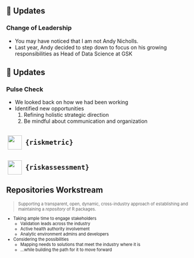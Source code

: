 ## 📣 Updates {transition="slide-in none"}

### Change of Leadership

- You may have noticed that I am not Andy Nicholls. 
- Last year, Andy decided to step down to focus on his growing responsibilities
  as Head of Data Science at GSK

## 📣 Updates

### Pulse Check

- We looked back on how we had been working
- Identified new opportunities
  1. Refining holistic strategic direction
  1. Be mindful about communication and organization

## ![](assets/riskmetric.png){height="1.8em" width="1.8em" style="margin: 0 0.2em; object-fit: contain;vertical-align: middle;"} `{riskmetric}`



## ![](assets/riskassessment.png){height="1.8em" width="1.8em" style="margin: 0 0.2em; object-fit: contain;vertical-align: middle;"} `{riskassessment}`



## Repositories Workstream

::: { style="font-size: 0.8em;" }
> Supporting a transparent, open, dynamic, cross-industry approach of
> establishing and maintaining a _repository_ of R packages.

* Taking ample time to engage stakeholders
  * Validation leads across the industry
  * Active health authority involvement
  * Analytic environment admins and developers
* Considering the possibilities
  * Mapping needs to solutions that meet the industry where it is
  * ...while building the path for it to move forward
:::



